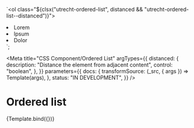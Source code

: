 <!--
@license EUPL-1.2
Copyright (c) 2021 Robbert Broersma
-->

  `<ol class="${clsx("utrecht-ordered-list", distanced && "utrecht-ordered-list--distanced")}">
  <li class="utrecht-ordered-list__item">Lorem</li>
  <li class="utrecht-ordered-list__item">Ipsum</li>
  <li class="utrecht-ordered-list__item">Dolor</li>
</ol>`;

<Meta
  title="CSS Component/Ordered List"
  argTypes={{
    distanced: {
      description: "Distance the element from adjacent content",
      control: "boolean",
    },
  }}
  parameters={{
    docs: {
      transformSource: (_src, { args }) => Template(args),
    },
    status: "IN DEVELOPMENT",
  }}
/>

# Ordered list

<Canvas>
  <Story
    name="Ordered list"
    args={{
      distanced: true,
    }}
  >
    {Template.bind({})}
  </Story>
</Canvas>
